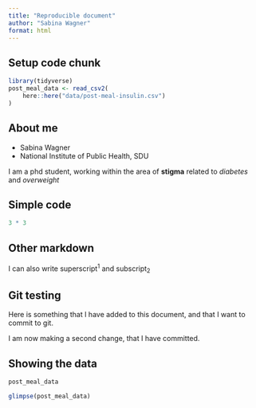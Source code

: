 ```yaml
---
title: "Reproducible document"
author: "Sabina Wagner"
format: html
---
```

## Setup code chunk

```r
library(tidyverse)
post_meal_data <- read_csv2(
    here::here("data/post-meal-insulin.csv")
)
```

## About me

- Sabina Wagner
- National Institute of Public Health, SDU

I am a phd student, working within the area of **stigma** related to *diabetes* and *overweight*

## Simple code

```r
3 * 3
```

## Other markdown

I can also write superscript^1^ and subscript~2~

## Git testing

Here is something that I have added to this document, and that I want to commit to git.

I am now making a second change, that I have committed.

## Showing the data

```r
post_meal_data
```
```r
glimpse(post_meal_data)
```

